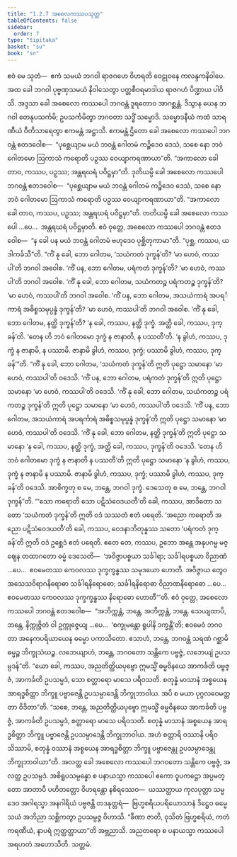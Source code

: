 ```yaml
---
title: "1.2.7 အစေလကဿပသုတ္တ"
tableOfContents: false
sidebar:
  order: 7
type: "tipitaka"
basket: "su"
book: "sn"
---
```



<DynamicBreadcrumb />

<Division number="17" book="sn" e="ch" v="18" p="281">

<Paragraph number="96" book="sn">
ဧဝံ မေ သုတံ—  ဧကံ သမယံ ဘဂဝါ ရာဇဂဟေ ဝိဟရတိ ဝေဠုဝနေ ကလန္ဒကနိဝါပေ. အထ ခေါ ဘဂဝါ ပုဗ္ဗဏှသမယံ နိဝါသေတွာ ပတ္တစီဝရမာဒါယ ရာဇဂဟံ ပိဏ္ဍာယ ပါဝိသိ. အဒ္ဒသာ ခေါ အစေလော ကဿပေါ ဘဂဝန္တံ ဒူရတောဝ အာဂစ္ဆန္တံ. ဒိသွာန ယေန ဘဂဝါ တေနုပသင်္ကမိ; ဥပသင်္ကမိတွာ ဘဂဝတာ သဒ္ဓိံ သမ္မောဒိ. သမ္မောဒနီယံ ကထံ သာရဏီယံ ဝီတိသာရေတွာ ဧကမန္တံ အဋ္ဌာသိ. ဧကမန္တံ ဌိတော ခေါ အစေလော ကဿပေါ ဘဂဝန္တံ ဧတဒဝေါစ—  “ပုစ္ဆေယျာမ မယံ ဘဝန္တံ ဂေါတမံ ကဉ္စိဒေဝ ဒေသံ, သစေ နော ဘဝံ ဂေါတမော ဩကာသံ ကရောတိ ပဉှဿ ဝေယျာကရဏာယာ”တိ. “အကာလော ခေါ တာဝ, ကဿပ, ပဉှဿ; အန္တရဃရံ ပဝိဋ္ဌမှာ”တိ.
</Paragraph>

<Paragraph number="97" book="sn">
ဒုတိယမ္ပိ ခေါ အစေလော ကဿပေါ ဘဂဝန္တံ ဧတဒဝေါစ—  “ပုစ္ဆေယျာမ မယံ ဘဝန္တံ ဂေါတမံ ကဉ္စိဒေဝ ဒေသံ, သစေ နော ဘဝံ ဂေါတမော ဩကာသံ ကရောတိ ပဉှဿ ဝေယျာကရဏာယာ”တိ. “အကာလော ခေါ တာဝ, ကဿပ, ပဉှဿ; အန္တရဃရံ ပဝိဋ္ဌမှာ”တိ. တတိယမ္ပိ ခေါ အစေလော ကဿပေါ …ပေ…  အန္တရဃရံ ပဝိဋ္ဌမှာတိ. ဧဝံ ဝုတ္တေ, အစေလော ကဿပေါ ဘဂဝန္တံ ဧတဒဝေါစ—  “န ခေါ ပန မယံ ဘဝန္တံ ဂေါတမံ ဗဟုဒေဝ ပုစ္ဆိတုကာမာ”တိ. “ပုစ္ဆ, ကဿပ, ယဒါကင်္ခသီ”တိ.
</Paragraph>

<Paragraph number="98" book="sn">
“ကိံ နု ခေါ, ဘော ဂေါတမ, ‘သယံကတံ ဒုက္ခန်’တိ? ‘မာ ဟေဝံ, ကဿပါ’တိ ဘဂဝါ အဝေါစ. ‘ကိံ ပန, ဘော ဂေါတမ, ပရံကတံ ဒုက္ခန်’တိ? ‘မာ ဟေဝံ, ကဿပါ’တိ ဘဂဝါ အဝေါစ. ‘ကိံ နု ခေါ, ဘော ဂေါတမ, သယံကတဉ္စ ပရံကတဉ္စ ဒုက္ခန်’တိ? ‘မာ ဟေဝံ, ကဿပါ’တိ ဘဂဝါ အဝေါစ. ‘ကိံ ပန, ဘော ဂေါတမ, အသယံကာရံ အပရင်္ကာရံ အဓိစ္စသမုပ္ပန္နံ ဒုက္ခန်’တိ? ‘မာ ဟေဝံ, ကဿပါ’တိ ဘဂဝါ အဝေါစ. ‘ကိံ နု ခေါ, ဘော ဂေါတမ, နတ္ထိ ဒုက္ခန်’တိ? ‘န ခေါ, ကဿပ, နတ္ထိ ဒုက္ခံ. အတ္ထိ ခေါ, ကဿပ, ဒုက္ခန်’တိ. ‘တေန ဟိ ဘဝံ ဂေါတမော ဒုက္ခံ န ဇာနာတိ, န ပဿတီ’တိ. ‘န ခွါဟံ, ကဿပ, ဒုက္ခံ န ဇာနာမိ, န ပဿာမိ. ဇာနာမိ ခွါဟံ, ကဿပ, ဒုက္ခံ; ပဿာမိ ခွါဟံ, ကဿပ, ဒုက္ခန်’”တိ.
</Paragraph>

<Paragraph number="99" book="sn">
“ကိံ နု ခေါ, ဘော ဂေါတမ, ‘သယံကတံ ဒုက္ခန်’တိ ဣတိ ပုဋ္ဌော သမာနော ‘မာ ဟေဝံ, ကဿပါ’တိ ဝဒေသိ. ‘ကိံ ပန, ဘော ဂေါတမ, ပရံကတံ ဒုက္ခန်’တိ ဣတိ ပုဋ္ဌော သမာနော ‘မာ ဟေဝံ, ကဿပါ’တိ ဝဒေသိ. ‘ကိံ နု ခေါ, ဘော ဂေါတမ, သယံကတဉ္စ ပရံကတဉ္စ ဒုက္ခန်’တိ ဣတိ ပုဋ္ဌော သမာနော ‘မာ ဟေဝံ, ကဿပါ’တိ ဝဒေသိ. ‘ကိံ ပန, ဘော ဂေါတမ, အသယံကာရံ အပရင်္ကာရံ အဓိစ္စသမုပ္ပန္နံ ဒုက္ခန်’တိ ဣတိ ပုဋ္ဌော သမာနော ‘မာ ဟေဝံ, ကဿပါ’တိ ဝဒေသိ. ‘ကိံ နု ခေါ, ဘော ဂေါတမ, နတ္ထိ ဒုက္ခန်’တိ ဣတိ ပုဋ္ဌော သမာနော ‘န ခေါ, ကဿပ, နတ္ထိ ဒုက္ခံ, အတ္ထိ ခေါ, ကဿပ, ဒုက္ခန်’တိ ဝဒေသိ. ‘တေန ဟိ ဘဝံ ဂေါတမော ဒုက္ခံ န ဇာနာတိ န ပဿတီ’တိ ဣတိ ပုဋ္ဌော သမာနော ‘န ခွါဟံ, ကဿပ, ဒုက္ခံ န ဇာနာမိ န ပဿာမိ. ဇာနာမိ ခွါဟံ, ကဿပ, ဒုက္ခံ; ပဿာမိ ခွါဟံ, ကဿပ, ဒုက္ခန်’တိ ဝဒေသိ. အာစိက္ခတု စ မေ, ဘန္တေ, ဘဂဝါ ဒုက္ခံ. ဒေသေတု စ မေ, ဘန္တေ, ဘဂဝါ ဒုက္ခန်”တိ.
</Paragraph>

<Paragraph number="100" book="sn">
“‘သော ကရောတိ သော ပဋိသံဝေဒယတီ’တိ ခေါ, ကဿပ, အာဒိတော သတော ‘သယံကတံ ဒုက္ခန်’တိ ဣတိ ဝဒံ သဿတံ ဧတံ ပရေတိ. ‘အညော ကရောတိ အညော ပဋိသံဝေဒယတီ’တိ ခေါ, ကဿပ, ဝေဒနာဘိတုန္နဿ သတော ‘ပရံကတံ ဒုက္ခန်’တိ ဣတိ ဝဒံ ဥစ္ဆေဒံ ဧတံ ပရေတိ. ဧတေ တေ, ကဿပ, ဥဘော အန္တေ အနုပဂမ္မ မဇ္ဈေန တထာဂတော ဓမ္မံ ဒေသေတိ—  ‘အဝိဇ္ဇာပစ္စယာ သင်္ခါရာ; သင်္ခါရပစ္စယာ ဝိညာဏံ …ပေ…  ဧဝမေတဿ ကေဝလဿ ဒုက္ခက္ခန္ဓဿ သမုဒယော ဟောတိ. အဝိဇ္ဇာယ တွေဝ အသေသဝိရာဂနိရောဓာ သင်္ခါရနိရောဓော; သင်္ခါရနိရောဓာ ဝိညာဏနိရောဓော …ပေ…  ဧဝမေတဿ ကေဝလဿ ဒုက္ခက္ခန္ဓဿ နိရောဓော ဟောတီ’”တိ.
</Paragraph>

<Paragraph number="101" book="sn">
ဧဝံ ဝုတ္တေ, အစေလော ကဿပေါ ဘဂဝန္တံ ဧတဒဝေါစ—  “အဘိက္ကန္တံ, ဘန္တေ, အဘိက္ကန္တံ, ဘန္တေ. သေယျထာပိ, ဘန္တေ, နိက္ကုဇ္ဇိတံ ဝါ ဥက္ကုဇ္ဇေယျ …ပေ…  ‘စက္ခုမန္တော ရူပါနိ ဒက္ခန္တီ’တိ; ဧဝမေဝံ ဘဂဝတာ အနေကပရိယာယေန ဓမ္မော ပကာသိတော. ဧသာဟံ, ဘန္တေ, ဘဂဝန္တံ သရဏံ ဂစ္ဆာမိ ဓမ္မဉ္စ ဘိက္ခုသံဃဉ္စ. လဘေယျာဟံ, ဘန္တေ, ဘဂဝတော သန္တိကေ ပဗ္ဗဇ္ဇံ, လဘေယျံ ဥပသမ္ပဒန်”တိ.
</Paragraph>

<Paragraph number="102" book="sn">
“ယော ခေါ, ကဿပ, အညတိတ္ထိယပုဗ္ဗော ဣမသ္မိံ ဓမ္မဝိနယေ အာကင်္ခတိ ပဗ္ဗဇ္ဇံ, အာကင်္ခတိ ဥပသမ္ပဒံ, သော စတ္တာရော မာသေ ပရိဝသတိ. စတုန္နံ မာသာနံ အစ္စယေန အာရဒ္ဓစိတ္တာ ဘိက္ခူ ပဗ္ဗာဇေန္တိ ဥပသမ္ပာဒေန္တိ ဘိက္ခုဘာဝါယ. အပိ စ မယာ ပုဂ္ဂလဝေမတ္တတာ ဝိဒိတာ”တိ.
</Paragraph>

<Paragraph number="103" book="sn">
“သစေ, ဘန္တေ, အညတိတ္ထိယပုဗ္ဗော ဣမသ္မိံ ဓမ္မဝိနယေ အာကင်္ခတိ ပဗ္ဗဇ္ဇံ, အာကင်္ခတိ ဥပသမ္ပဒံ, စတ္တာရော မာသေ ပရိဝသတိ. စတုန္နံ မာသာနံ အစ္စယေန အာရဒ္ဓစိတ္တာ ဘိက္ခူ ပဗ္ဗာဇေန္တိ ဥပသမ္ပာဒေန္တိ ဘိက္ခုဘာဝါယ. အဟံ စတ္တာရိ ဝဿာနိ ပရိဝသိဿာမိ, စတုန္နံ ဝဿာနံ အစ္စယေန အာရဒ္ဓစိတ္တာ ဘိက္ခူ ပဗ္ဗာဇေန္တု ဥပသမ္ပာဒေန္တု ဘိက္ခုဘာဝါယာ”တိ.
</Paragraph>

<Paragraph number="104" book="sn">
အလတ္ထ ခေါ အစေလော ကဿပေါ ဘဂဝတော သန္တိကေ ပဗ္ဗဇ္ဇံ, အလတ္ထ ဥပသမ္ပဒံ. အစိရူပသမ္ပန္နော စ ပနာယသ္မာ ကဿပေါ ဧကော ဝူပကဋ္ဌော အပ္ပမတ္တော အာတာပီ ပဟိတတ္တော ဝိဟရန္တော နစိရဿေဝ—  ယဿတ္ထာယ ကုလပုတ္တာ သမ္မဒေဝ အဂါရသ္မာ အနဂါရိယံ ပဗ္ဗဇန္တိ တဒနုတ္တရံ—  ဗြဟ္မစရိယပရိယောသာနံ ဒိဋ္ဌေဝ ဓမ္မေ သယံ အဘိညာ သစ္ဆိကတွာ ဥပသမ္ပဇ္ဇ ဝိဟာသိ. “ခီဏာ ဇာတိ, ဝုသိတံ ဗြဟ္မစရိယံ, ကတံ ကရဏီယံ, နာပရံ ဣတ္ထတ္တာယာ”တိ အဗ္ဘညာသိ. အညတရော စ ပနာယသ္မာ ကဿပေါ အရဟတံ အဟောသီတိ.

</Paragraph>
</Division>

<Paragraph number="105" type="center" book="sn">
သတ္တမံ.
</Paragraph>